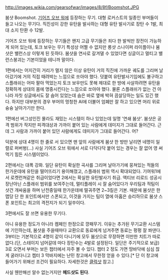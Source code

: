 http://images.wikia.com/gearsofwar/images/8/8f/Boomshot.JPG


붐샷 Boomshot. [[기어즈 오브 워]]에 등장하는 무기. 대형 로커스트의 일종인 부머들이 들고 나오는 무기다. 직진성이 강한 유탄을 발사하는 대형 유탄 발사기로 장탄 수 1발, 최대 소지 탄환 수 12발.

기어즈 오브 워에 등장하는 무기들은 왠지 고급 무기들은 죄다 한 발씩만 장전이 가능하게 되어 있는데, 토크 보우는 무기 특성상 어쩔 수 없지만 롱샷 스나이퍼 라이플이나 붐샷은 밸런스상 이렇게 된 듯하다. 붐샷을 연사로 갈겨댈 수 있었다면 싱글이고 멀티고 밸런스붕괴는 기본이었을 테니까 말이다.

1편에서는 어지간히 거리가 멀지 않은 이상 유탄이 거의 직진에 가까운 궤도를 그리며 날아갔기에 거의 직접 때려박는 느낌으로 쏘아야 했다. 덧붙여 유탄발사기임에도 불구하고 스플래쉬는 어따 팔아 먹었는지 토크 보우만도 못해 제대로 한 방에 사살하려면 유탄을 정확하게 상대의 몸에 명중시킨다는 느낌으로 쏘아야 했다. 물론 스플래쉬가 없는 건 아니라 자칫 싱글에서도 잘 숨어 있었는데 숨은 바로 옆에 박혀 끔살당하는 일도 있긴 했다. 하지만 대부분의 경우 부머의 멍청한 AI에 더불어 엄폐만 잘 하고 있으면 머리 위로 슝슝 날아가기만 한다.

1편에선 버그성인진 몰라도 재밌는 시스템이 하나 있었는데 일명 '연쇄 붐샷'. 붐샷은 공격 범위가 작지만 피격대상과 가까이 붙어 있는 사람에게 데미지가 그대로 들어간다. 근데 그 사람과 가까이 붙어 있던 사람에게도 데미지가 그대로 들어간다. 어? 

덕분에 상대 4명이 한 줄로 서 있으면 맨 앞의 사람에게 붐샷 한 방만 날리면 네명이 일렬로 퍼버벙(...) 사실 기어즈 오브 워에서 서로 다닥다닥 붙어 있는 경우는 잘 없어 영 써먹기 힘든 시스템이었다.

2편에서는 대폭 강화. 일단 유탄이 확실한 곡사를 그리며 날아가기에 뭉쳐있는 적들의 한가운데에 유탄을 떨어뜨리기 용이해졌고, 스플래쉬 범위 역시 확대되었다. 기여워1에서 로켓런쳐같은 취급이었다면 2에서는 확실한 유탄발사기 취급. 액티브 리로드 성공시 장난아닌 스플래쉬 범위를 보여주는데, 멀티플레이 시 잘 숨어있다가 우리팀과 적팀이 샷건 개싸움을 하며 난전중일때 한가운데에 떨궈주면 2~3킬은 기본. 때문에 붐샷은 한 맵당 단 한 포인트에서만 스폰되고, 이것을 가지는 팀이 열에 아홉은 승리하므로 붐샷 스폰 포인트는 최고의 격전지가 되기 일쑤이다. 

3편에서도 잘 쓰면 유용한 무기다.

아니 유용한 정도가 아니라 켐페인 한정으로 깡패무기. 이유는 추가된 무기교환 시스템에 기인하는데, 붐샷을 주을때마다 교환으로 동료에게 넘겨주면 동료는 펑펑 잘 쏴댄다. 3부터는 기본적으로 4명이 같이 다니기에 모두 붐샷으로 무장하면 이만한 치트가 따로 없다.(단, 스테이지 넘어갈데 마다 장탄수는 4발로 설정된다. 일단은 주기적으로 보급) 3로 오면서 부머는 보든 챕터에서 자주 볼 수 있다. 챕터 2 정도 가면 땅바닥에 심심 찮게 굴러다니고 쳅터 3 막바지에는 난민 창고에서 무한정 얻을 수 있다.[* 단 이 창고에 들어가기 위해선 조건이 필요하다. 자세한것은 [[클럭샷]] 참고.]

사실 웬만해선 알수 없는거지만 '''헤드샷도 된다'''.
{{{#!html
<object width="560" height="315"><param name="movie" value="http://www.youtube.com/v/Q9YDNzYul1g?version=3&amp;hl=en_US"></param><param name="allowFullScreen" value="true"></param><param name="allowscriptaccess" value="always"></param><embed src="http://www.youtube.com/v/Q9YDNzYul1g?version=3&amp;hl=en_US" type="application/x-shockwave-flash" width="560" height="315" allowscriptaccess="always" allowfullscreen="true"></embed></object>
}}}
